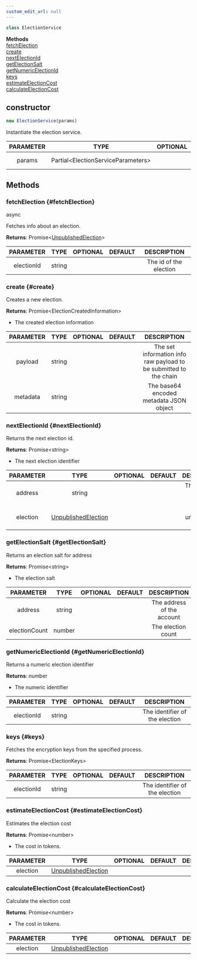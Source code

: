 ```yaml
---
custom_edit_url: null
---
```


```ts
class ElectionService
```

<div>

</div>

<div className="container">
  <div className="row mb-2"><div className="col col--12"><strong>Methods</strong></div></div>
  <div className="row"><div className="col col--12"><a href="#fetchElection">fetchElection</a><br/><a href="#create">create</a><br/><a href="#nextElectionId">nextElectionId</a><br/><a href="#getElectionSalt">getElectionSalt</a><br/><a href="#getNumericElectionId">getNumericElectionId</a><br/><a href="#keys">keys</a><br/><a href="#estimateElectionCost">estimateElectionCost</a><br/><a href="#calculateElectionCost">calculateElectionCost</a></div></div>
</div>

## constructor
```ts
new ElectionService(params)
```

<div>

</div>

Instantiate the election service.

|PARAMETER|TYPE|OPTIONAL|DEFAULT|DESCRIPTION|
|:---:|:---:|:---:|:---:|:---:|
|params|Partial&lt;ElectionServiceParameters&gt;|||The service parameters|

## Methods

### fetchElection {#fetchElection}

<div>
  <span className="badge badge--success">async</span>
</div>

Fetches info about an election.

**Returns**: Promise&lt;[UnpublishedElection](UnpublishedElection)&gt;

|PARAMETER|TYPE|OPTIONAL|DEFAULT|DESCRIPTION|
|:---:|:---:|:---:|:---:|:---:|
|electionId|string|||The id of the election|

### create {#create}

<div>

</div>

Creates a new election.

**Returns**: Promise&lt;ElectionCreatedInformation&gt;
- The created election information

|PARAMETER|TYPE|OPTIONAL|DEFAULT|DESCRIPTION|
|:---:|:---:|:---:|:---:|:---:|
|payload|string|||The set information info raw payload to be submitted to the chain|
|metadata|string|||The base64 encoded metadata JSON object|

### nextElectionId {#nextElectionId}

<div>

</div>

Returns the next election id.

**Returns**: Promise&lt;string&gt;
- The next election identifier

|PARAMETER|TYPE|OPTIONAL|DEFAULT|DESCRIPTION|
|:---:|:---:|:---:|:---:|:---:|
|address|string|||The address of the account|
|election|[UnpublishedElection](UnpublishedElection)|||The unpublished election|

### getElectionSalt {#getElectionSalt}

<div>

</div>

Returns an election salt for address

**Returns**: Promise&lt;string&gt;
- The election salt

|PARAMETER|TYPE|OPTIONAL|DEFAULT|DESCRIPTION|
|:---:|:---:|:---:|:---:|:---:|
|address|string|||The address of the account|
|electionCount|number|||The election count|

### getNumericElectionId {#getNumericElectionId}

<div>

</div>

Returns a numeric election identifier

**Returns**: number
- The numeric identifier

|PARAMETER|TYPE|OPTIONAL|DEFAULT|DESCRIPTION|
|:---:|:---:|:---:|:---:|:---:|
|electionId|string|||The identifier of the election|

### keys {#keys}

<div>

</div>

Fetches the encryption keys from the specified process.

**Returns**: Promise&lt;ElectionKeys&gt;

|PARAMETER|TYPE|OPTIONAL|DEFAULT|DESCRIPTION|
|:---:|:---:|:---:|:---:|:---:|
|electionId|string|||The identifier of the election|

### estimateElectionCost {#estimateElectionCost}

<div>

</div>

Estimates the election cost

**Returns**: Promise&lt;number&gt;
- The cost in tokens.

|PARAMETER|TYPE|OPTIONAL|DEFAULT|DESCRIPTION|
|:---:|:---:|:---:|:---:|:---:|
|election|[UnpublishedElection](UnpublishedElection)||||

### calculateElectionCost {#calculateElectionCost}

<div>

</div>

Calculate the election cost

**Returns**: Promise&lt;number&gt;
- The cost in tokens.

|PARAMETER|TYPE|OPTIONAL|DEFAULT|DESCRIPTION|
|:---:|:---:|:---:|:---:|:---:|
|election|[UnpublishedElection](UnpublishedElection)||||

